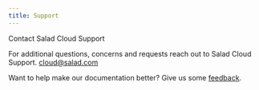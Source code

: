 ```yaml
---
title: Support
---
```


Contact Salad Cloud Support

For additional questions, concerns and requests reach out to Salad Cloud Support.
cloud@salad.com

Want to help make our documentation better? Give us some [feedback](https://forms.gle/QRCCmvB9FcGcJS4A9).
